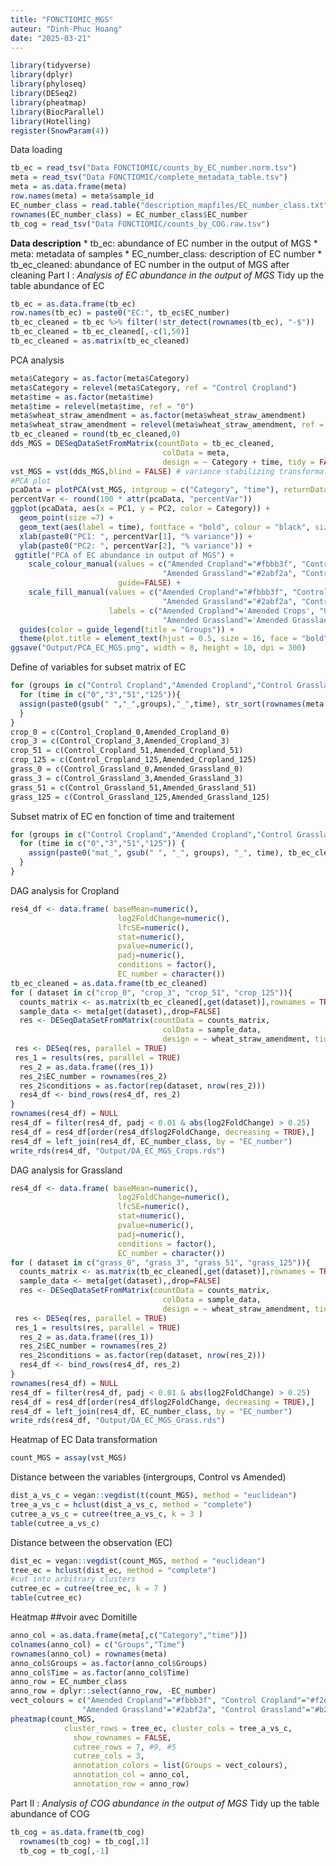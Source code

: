 ```yaml
---
title: "FONCTIOMIC_MGS"
auteur: "Dinh-Phuc Hoang"
date: "2025-03-21"
---
```



```r
library(tidyverse)
library(dplyr)
library(phyloseq)
library(DESeq2)
library(pheatmap)
library(BiocParallel)
library(Hotelling)
register(SnowParam(4))
```
Data loading
```r
tb_ec = read_tsv("Data FONCTIOMIC/counts_by_EC_number.norm.tsv")
meta = read_tsv("Data FONCTIOMIC/complete_metadata_table.tsv")
meta = as.data.frame(meta)
row.names(meta) = meta$sample_id
EC_number_class = read.table("description_mapfiles/EC_number_class.txt", header = TRUE, sep = "\t")
rownames(EC_number_class) = EC_number_class$EC_number
tb_cog = read_tsv("Data FONCTIOMIC/counts_by_COG.raw.tsv")
```
**Data description**
* tb_ec: abundance of EC number in the output of MGS
* meta: metadata of samples
* EC_number_class: description of EC number
* tb_ec_cleaned: abundance of EC number in the output of MGS after cleaning
Part I : _Analysis of EC abundance in the output of MGS_
Tidy up the table abundance of EC
```r
tb_ec = as.data.frame(tb_ec)
row.names(tb_ec) = paste0("EC:", tb_ec$EC_number)
tb_ec_cleaned = tb_ec %>% filter(!str_detect(rownames(tb_ec), "-$"))
tb_ec_cleaned = tb_ec_cleaned[,-c(1,50)]
tb_ec_cleaned = as.matrix(tb_ec_cleaned)
```
PCA analysis
```r
meta$Category = as.factor(meta$Category)
meta$Category = relevel(meta$Category, ref = "Control Cropland")
meta$time = as.factor(meta$time)
meta$time = relevel(meta$time, ref = "0")
meta$wheat_straw_amendment = as.factor(meta$wheat_straw_amendment)
meta$wheat_straw_amendment = relevel(meta$wheat_straw_amendment, ref = "Control")
tb_ec_cleaned = round(tb_ec_cleaned,0)
dds_MGS = DESeqDataSetFromMatrix(countData = tb_ec_cleaned,
                                  colData = meta,
                                  design = ~ Category + time, tidy = FALSE)
vst_MGS = vst(dds_MGS,blind = FALSE) # variance stabilizing transformation
#PCA plot
pcaData = plotPCA(vst_MGS, intgroup = c("Category", "time"), returnData = TRUE)
percentVar <- round(100 * attr(pcaData, "percentVar"))
ggplot(pcaData, aes(x = PC1, y = PC2, color = Category)) +
  geom_point(size =7) +
  geom_text(aes(label = time), fontface = "bold", colour = "black", size = 3, alpha = 0.6)+
  xlab(paste0("PC1: ", percentVar[1], "% variance")) +
  ylab(paste0("PC2: ", percentVar[2], "% variance")) +
 ggtitle("PCA of EC abundance in output of MGS") +
    scale_colour_manual(values = c("Amended Cropland"="#fbbb3f", "Control Cropland"="#f2e0bd",
                                  "Amended Grassland"="#2abf2a", "Control Grassland"="#b2d9b2"),
                        guide=FALSE) + 
    scale_fill_manual(values = c("Amended Cropland"="#fbbb3f", "Control Cropland"="#f2e0bd",
                                  "Amended Grassland"="#2abf2a", "Control Grassland"="#b2d9b2"),
                      labels = c("Amended Cropland"='Amended Crops', "Control Cropland"='Control Crops', 
                                  "Amended Grassland"='Amended Grassland', "Control Grassland"='Control Grassland'))+
  guides(color = guide_legend(title = "Groups")) +  
  theme(plot.title = element_text(hjust = 0.5, size = 16, face = "bold"))
ggsave("Output/PCA_EC_MGS.png", width = 8, height = 10, dpi = 300)
```
Define of variables for subset matrix of EC
```r
for (groups in c("Control Cropland","Amended Cropland","Control Grassland","Amended Grassland")){
  for (time in c("0","3","51","125")){
  assign(paste0(gsub(" ","_",groups),"_",time), str_sort(rownames(meta[meta$Category == groups & meta$time == time,])))
  }
}
crop_0 = c(Control_Cropland_0,Amended_Cropland_0)
crop_3 = c(Control_Cropland_3,Amended_Cropland_3)
crop_51 = c(Control_Cropland_51,Amended_Cropland_51)
crop_125 = c(Control_Cropland_125,Amended_Cropland_125)
grass_0 = c(Control_Grassland_0,Amended_Grassland_0)
grass_3 = c(Control_Grassland_3,Amended_Grassland_3)
grass_51 = c(Control_Grassland_51,Amended_Grassland_51)
grass_125 = c(Control_Grassland_125,Amended_Grassland_125)
```
Subset matrix of EC en fonction of time and traitement
```r
for (groups in c("Control Cropland","Amended Cropland","Control Grassland","Amended Grassland")) {
  for (time in c("0","3","51","125")) {
    assign(paste0("mat_", gsub(" ", "_", groups), "_", time), tb_ec_cleaned[, get(paste0(gsub(" ", "_", groups), "_", time))])
  }
}
```
DAG analysis for Cropland
```r
res4_df <- data.frame( baseMean=numeric(), 
                        log2FoldChange=numeric(), 
                        lfcSE=numeric(), 
                        stat=numeric(), 
                        pvalue=numeric(), 
                        padj=numeric(),
                        conditions = factor(),
                        EC_number = character())
tb_ec_cleaned = as.data.frame(tb_ec_cleaned)
for ( dataset in c("crop_0", "crop_3", "crop_51", "crop_125")){
  counts_matrix <- as.matrix(tb_ec_cleaned[,get(dataset)],rownames = TRUE)
  sample_data <- meta[get(dataset),,drop=FALSE]
  res <- DESeqDataSetFromMatrix(countData = counts_matrix,
                                  colData = sample_data,
                                  design = ~ wheat_straw_amendment, tidy = FALSE)
 res <- DESeq(res, parallel = TRUE)
 res_1 = results(res, parallel = TRUE)
  res_2 = as.data.frame((res_1))
  res_2$EC_number = rownames(res_2)
  res_2$conditions = as.factor(rep(dataset, nrow(res_2)))
  res4_df <- bind_rows(res4_df, res_2)
}
rownames(res4_df) = NULL
res4_df = filter(res4_df, padj < 0.01 & abs(log2FoldChange) > 0.25)
res4_df = res4_df[order(res4_df$log2FoldChange, decreasing = TRUE),]
res4_df = left_join(res4_df, EC_number_class, by = "EC_number")
write_rds(res4_df, "Output/DA_EC_MGS_Crops.rds")
```
DAG analysis for Grassland
```r
res4_df <- data.frame( baseMean=numeric(), 
                        log2FoldChange=numeric(), 
                        lfcSE=numeric(), 
                        stat=numeric(), 
                        pvalue=numeric(), 
                        padj=numeric(),
                        conditions = factor(),
                        EC_number = character())
for ( dataset in c("grass_0", "grass_3", "grass_51", "grass_125")){
  counts_matrix <- as.matrix(tb_ec_cleaned[,get(dataset)],rownames = TRUE)
  sample_data <- meta[get(dataset),,drop=FALSE]
  res <- DESeqDataSetFromMatrix(countData = counts_matrix,
                                  colData = sample_data,
                                  design = ~ wheat_straw_amendment, tidy = FALSE)
 res <- DESeq(res, parallel = TRUE)
 res_1 = results(res, parallel = TRUE)
  res_2 = as.data.frame((res_1))
  res_2$EC_number = rownames(res_2)
  res_2$conditions = as.factor(rep(dataset, nrow(res_2)))
  res4_df <- bind_rows(res4_df, res_2)
}
rownames(res4_df) = NULL
res4_df = filter(res4_df, padj < 0.01 & abs(log2FoldChange) > 0.25)
res4_df = res4_df[order(res4_df$log2FoldChange, decreasing = TRUE),]
res4_df = left_join(res4_df, EC_number_class, by = "EC_number")
write_rds(res4_df, "Output/DA_EC_MGS_Grass.rds")
```
Heatmap of EC
Data transformation
```r
count_MGS = assay(vst_MGS)
```
Distance between the variables (intergroups, Control vs Amended)
```r
dist_a_vs_c = vegan::vegdist(t(count_MGS), method = "euclidean")
tree_a_vs_c = hclust(dist_a_vs_c, method = "complete")
cutree_a_vs_c = cutree(tree_a_vs_c, k = 3 )
table(cutree_a_vs_c)
```
Distance between the observation (EC)
```r
dist_ec = vegan::vegdist(count_MGS, method = "euclidean")
tree_ec = hclust(dist_ec, method = "complete")
#cut into arbitrary clusters
cutree_ec = cutree(tree_ec, k = 7 )
table(cutree_ec)
```
Heatmap ##voir avec Domitille
```r
anno_col = as.data.frame(meta[,c("Category","time")])
colnames(anno_col) = c("Groups","Time")
rownames(anno_col) = rownames(meta)
anno_col$Groups = as.factor(anno_col$Groups)
anno_col$Time = as.factor(anno_col$Time)
anno_row = EC_number_class
anno_row = dplyr::select(anno_row, -EC_number)
vect_colours = c("Amended Cropland"="#fbbb3f", "Control Cropland"="#f2e0bd", 
                "Amended Grassland"="#2abf2a", "Control Grassland"="#b2d9b2")
pheatmap(count_MGS,
            cluster_rows = tree_ec, cluster_cols = tree_a_vs_c,
              show_rownames = FALSE, 
              cutree_rows = 7, #9, #5
              cutree_cols = 3,
              annotation_colors = list(Groups = vect_colours),
              annotation_col = anno_col, 
              annotation_row = anno_row)
```
Part II : _Analysis of COG abundance in the output of MGS_
Tidy up the table abundance of COG
```r
tb_cog = as.data.frame(tb_cog)
  rownames(tb_cog) = tb_cog[,1]
  tb_cog = tb_cog[,-1]
```

